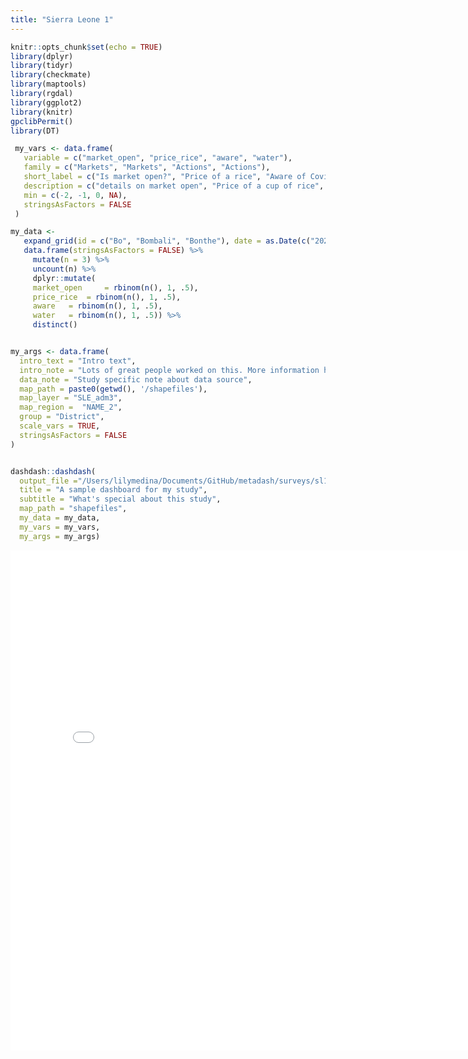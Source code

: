 ```yaml
---
title: "Sierra Leone 1"
---
```

```r
knitr::opts_chunk$set(echo = TRUE)
library(dplyr)
library(tidyr)
library(checkmate)
library(maptools)
library(rgdal)
library(ggplot2)
library(knitr)
gpclibPermit()
library(DT)
```


```r
 my_vars <- data.frame(
   variable = c("market_open", "price_rice", "aware", "water"),
   family = c("Markets", "Markets", "Actions", "Actions"),
   short_label = c("Is market open?", "Price of a rice", "Aware of Covid19", "Access to water"),
   description = c("details on market open", "Price of a cup of rice", "Details on aware of Covid19", "Details on access to water"),
   min = c(-2, -1, 0, NA),
   stringsAsFactors = FALSE
 )

my_data <-
   expand_grid(id = c("Bo", "Bombali", "Bonthe"), date = as.Date(c("2020-04-18", "2020-04-19", "2020-04-20"))) %>%
   data.frame(stringsAsFactors = FALSE) %>%
     mutate(n = 3) %>%
     uncount(n) %>%
     dplyr::mutate(
     market_open	 = rbinom(n(), 1, .5),
     price_rice	 = rbinom(n(), 1, .5),
     aware	 = rbinom(n(), 1, .5),
     water	 = rbinom(n(), 1, .5)) %>%
     distinct()


my_args <- data.frame(
  intro_text = "Intro text",
  intro_note = "Lots of great people worked on this. More information here: ...",
  data_note = "Study specific note about data source",
  map_path = paste0(getwd(), '/shapefiles'),
  map_layer = "SLE_adm3",
  map_region =  "NAME_2",
  group = "District",
  scale_vars = TRUE,
  stringsAsFactors = FALSE
)


dashdash::dashdash(
  output_file ="/Users/lilymedina/Documents/GitHub/metadash/surveys/sl1.html",
  title = "A sample dashboard for my study",
  subtitle = "What's special about this study",
  map_path = "shapefiles",
  my_data = my_data,
  my_vars = my_vars,
  my_args = my_args)
```


<embed type="text/html" src="surveys/sl1.html" width="800" height="800">


